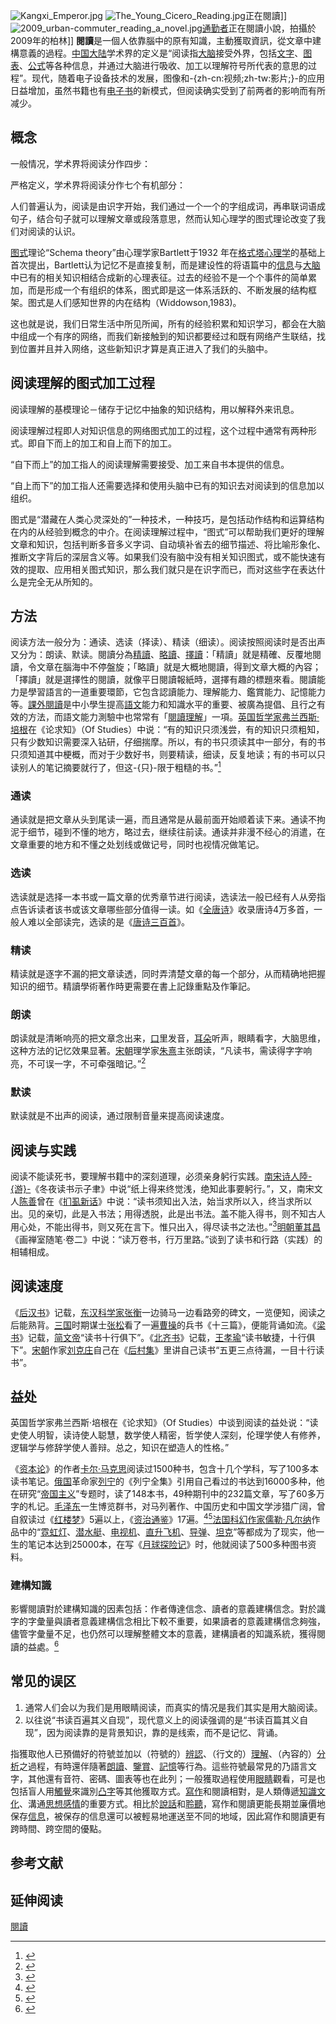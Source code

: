 {{redirect|讀書||读书 (杂志)}}
[[File:Kangxi_Emperor.jpg|upright]]
[[File:The_Young_Cicero_Reading.jpg|upright]]正在閱讀]]
[[File:2009_urban-commuter_reading_a_novel.jpg|thumb]][[通勤|通勤者]]正在閱讀小說，拍攝於2009年的柏林]]
'''閱讀'''是一個人依靠腦中的原有知識，主動獲取資訊，從文章中建構意義的過程。[[中国大陆|中国大陆]]学术界的定义是“阅读指[[大脑|大脑]]接受外界，包括[[文字|文字]]、[[图表|图表]]、[[公式|公式]]等各种信息，并通过大脑进行吸收、加工以理解符号所代表的意思的过程”。{{r|duck|page=3}}现代，随着电子设备技术的发展，图像和-{zh-cn:视频;zh-tw:影片;}-的应用日益增加，虽然书籍也有[[电子书|电子书]]的新模式，但阅读确实受到了前两者的影响而有所减少。

== 概念 ==
一般情况，学术界将阅读分作四步{{r|duck|page=3}}：
{{quote|
#接受信息（[[眼睛|眼睛]]感知）
#处理信息（[[视网膜|视网膜]]和[[神经兴奋|神经兴奋]]）
#大脑吸收（大脑[[思维中枢|思维中枢]]和[[语言中枢|语言中枢]]）
#信息加工
}}

严格定义，学术界将阅读分作七个有机部分{{r|duck|page=4}}：
{{quote|
#识别：对字母符号图表公式等认知。
#接收：眼睛接收信息后通过神经传送到大脑。
#内部结合：将信息和可以联系的联系起来，属于基本理解过程。
#外部联合：将以前的知识储备与当前阅读的信息结合，连接、分析、批判、鉴赏、选择和摈弃。
#保存：储存信息。
#交流：将吸收的信息投入到应用，语言沟通、写作、演讲等。
#思维：大脑无时无刻都不在进行的功能。
}}

人们普遍认为，阅读是由识字开始，我们通过一个一个的字组成词，再串联词语成句子，结合句子就可以理解文章或段落意思，然而认知心理学的图式理论改变了我们对阅读的认识。

[[图式|图式]]理论“Schema theory”由心理学家Bartlett于1932 年在[[格式塔心理学|格式塔心理学]]的基础上首次提出，Bartlett认为记忆不是直接复制，而是建设性的将语篇中的[[信息|信息]]与[[大脑|大脑]]中已有的相关知识相结合成新的心理表征。过去的经验不是一个个事件的简单累加，而是形成一个有组织的体系，图式即是这一体系活跃的、不断发展的结构框架。图式是人们感知世界的内在结构（Widdowson,1983)。

这也就是说，我们日常生活中所见所闻，所有的经验积累和知识学习，都会在大脑中组成一个有序的网络，而我们新接触到的知识都要经过和既有网络产生联结，找到位置并且并入网络，这些新知识才算是真正进入了我们的头脑中。

==阅读理解的图式加工过程==
{{quote|
由下而上的模式－阅读材料是主角

由上而下的模式－阅读者是主角

交互模式－阅读者与材料一样重要

循环模式－解释字义→形成概念→统整
}}
阅读理解的基模理论－储存于记忆中抽象的知识结构，用以解释外来讯息。

阅读理解过程即人对知识信息的网络图式加工的过程，这个过程中通常有两种形式。即自下而上的加工和自上而下的加工。

“自下而上”的加工指人的阅读理解需要接受、加工来自书本提供的信息。

“自上而下”的加工指人还需要选择和使用头脑中已有的知识去对阅读到的信息加以组织。

图式是“潜藏在人类心灵深处的”一种技术，一种技巧，是包括动作结构和运算结构在内的从经验到概念的中介。在阅读理解过程中，“图式”可以帮助我们更好的理解文章和知识，包括判断多音多义字词、自动填补省去的细节描述、将比喻形象化、推断文字背后的深层含义等。如果我们没有脑中没有相关知识图式，或不能快速有效的提取、应用相关图式知识，那么我们就只是在识字而已，而对这些字在表达什么是完全无从所知的。

==方法==
阅读方法一般分为：通读、选读（择读）、精读（细读）。阅读按照阅读时是否出声又分为：朗读、默读。閱讀分為[[精讀|精讀]]、[[略讀|略讀]]、[[擇讀|擇讀]]：「精讀」就是精確、反覆地閱讀，令文章在腦海中不停盤旋；「略讀」就是大概地閱讀，得到文章大概的內容；「擇讀」就是選擇性的閱讀，就像平日閱讀報紙時，選擇有趣的標題來看。閱讀能力是學習語言的一道重要環節，它包含認讀能力、理解能力、鑑賞能力、記憶能力等。[[課外閱讀|課外閱讀]]是中小學生提高[[語文|語文]]能力和知識水平的重要、被廣為提倡、且行之有效的方法，而語文能力測驗中也常常有「[[閱讀理解|閱讀理解]]」一項。[[英国|英国]][[哲学家|哲学家]][[弗兰西斯·培根|弗兰西斯·培根]]在《论求知》（Of Studies）中说：“有的知识只须浅尝，有的知识只须粗知，只有少数知识需要深入钻研，仔细揣摩。所以，有的书只须读其中一部分，有的书只须知道其中梗概，而对于少数好书，则要精读，细读，反复地读；有的书可以只读别人的笔记摘要就行了，但这-{只}-限于粗糙的书。”<ref name="peigenhexin" >{{cite book |language=zh-cn|author=弗兰西斯·培根；翻译：何新 |title=《论求知》|year=2007年6月 |publisher=天津人民出版社 |location=天津市 |pages= |isbn=9787201054094 }}</ref>        
===通读===
通读就是把文章从头到尾读一遍，而且通常是从最前面开始顺着读下来。{{r|duck|page=197}}通读不拘泥于细节，碰到不懂的地方，略过去，继续往前读。{{r|duck|page=197}}通读并非漫不经心的消遣，在文章重要的地方和不懂之处划线或做记号，同时也视情况做笔记。{{r|duck|page=197}}

===选读===
选读就是选择一本书或一篇文章的优秀章节进行阅读，选读法一般已经有人从旁指点告诉读者该书或该文章哪些部分值得一读。如《[[全唐詩|全唐诗]]》收录唐诗4万多首，一般人难以全部读完，选读的是《[[唐诗三百首|唐诗三百首]]》。

===精读===
精读就是逐字不漏的把文章读透，同时弄清楚文章的每一个部分，从而精确地把握知识的细节。精讀學術著作時更需要在書上記錄重點及作筆記。

===朗读===
朗读就是清晰响亮的把文章念出来，[[口|口]]里发音，[[耳朵|耳朵]]听声，眼睛看字，大脑思维，这种方法的记忆效果显著。{{r|duck|page=252}}[[宋朝|宋朝]]理学家[[朱熹|朱熹]]主张朗读，“凡读书，需读得字字响亮，不可误一字，不可牵强暗记。”<ref>{{cite book |author=朱熹 |title=《训学斋规》|year= |publisher= |location= |pages= |isbn= |language=zh-cn}}</ref>

===默读===         
默读就是不出声的阅读，通过限制音量来提高阅读速度。{{r|duck|page=117}}

==阅读与实践==
阅读不能读死书，要理解书籍中的深刻道理，必须亲身躬行实践。[[南宋|南宋]][[诗人|诗人]][[陆游|陸-{游}-]]《冬夜读书示子聿》中说“纸上得来终觉浅，绝知此事要躬行。”，又，南宋文人[[陈善|陈善]]曾在《[[扪虱新话|扪虱新话]]》中说：“读书须知出入法，始当求所以入，终当求所以出。见的亲切，此是入书法；用得透脱，此是出书法。盖不能入得书，则不知古人用心处，不能出得书，则又死在言下。惟只出入，得尽读书之法也。”<ref name=" chenshan" >{{cite book |author=陈善 |title=《扪虱新话》|year= |publisher= |location= |pages= |isbn= |language=zh-cn}}</ref>[[明朝|明朝]][[董其昌|董其昌]]《画禅室随笔·卷二》中说：“读万卷书，行万里路。”谈到了读书和行路（实践）的相辅相成。

==阅读速度==
《[[后汉书|后汉书]]》记载，[[东汉|东汉]][[科学家|科学家]][[张衡|张衡]]一边骑马一边看路旁的碑文，一览便知，阅读之后能熟背。[[三国|三国]]时期谋士[[张松|张松]]看了一遍[[曹操|曹操]]的兵书《十三篇》，便能背诵如流。《[[梁书|梁书]]》记载，[[简文帝|简文帝]]“读书十行俱下”。《[[北齐书|北齐书]]》记载，[[王孝瑜|王孝瑜]]“读书敏捷，十行俱下”。[[宋朝|宋朝]]作家[[刘克庄|刘克庄]]自己在《[[后村集|后村集]]》里讲自己读书“五更三点待漏，一目十行读书”。

==益处==
英国哲学家弗兰西斯·培根在《论求知》（Of Studies）中谈到阅读的益处说：“读史使人明智，读诗使人聪慧，数学使人精密，哲学使人深刻，伦理学使人有修养，逻辑学与修辞学使人善辩。总之，知识在塑造人的性格。”

《[[资本论|资本论]]》的作者[[卡尔·马克思|卡尔·马克思]]阅读过1500种书，包含十几个学科，写了100多本读书笔记。{{r|duck|page=14}}[[俄国|俄国]]革命家[[列宁|列宁]]的《列宁全集》引用自己看过的书达到16000多种，他在研究“[[帝国主义|帝国主义]]”专题时，读了148本书，49种期刊中的232篇文章，写了60多万字的札记。{{r|duck|page=15}}[[毛泽东|毛泽东]]一生博览群书，对马列著作、中国历史和中国文学涉猎广阔，曾自叙读过《[[红楼梦|红楼梦]]》5遍以上，《[[资治通鉴|资治通鉴]]》17遍。<ref>{{cite book |author= |title=《缅怀毛泽东》|year=1993年 |publisher=中央文献出版社 |location=北京市 |pages=237-238 |isbn= |language=zh-cn}}</ref><ref>{{cite web|url=http://www.hb.xinhuanet.com/art/2010-03/01/content_19126231_3.htm|title=毛泽东为何将《资治通鉴》读了17遍|accessdate=2010|publisher=新华网|work=|language=zh-cn|deadurl=yes|archiveurl=https://web.archive.org/web/20160304113443/http://www.hb.xinhuanet.com/art/2010-03/01/content_19126231_3.htm|archivedate=2016-03-04}}</ref>[[法国|法国]][[科幻作家|科幻作家]][[儒勒·凡尔纳|儒勒·凡尔纳]]作品中的“[[霓虹灯|霓虹灯]]、[[潜水艇|潜水艇]]、[[电视机|电视机]]、[[直升飞机|直升飞机]]、[[导弹|导弹]]、[[坦克|坦克]]”等都成为了现实，他一生的笔记本达到25000本，在写《[[月球探险记|月球探险记]]》时，他就阅读了500多种图书资料。{{r|duck|page=15}}

=== 建構知識 ===
影響閱讀對於建構知識的因素包括：作者傳達信念、讀者的意義建構信念。對於識字的字彙量與讀者意義建構信念相比下較不重要，如果讀者的意義建構信念夠強，儘管字彙量不足，也仍然可以理解整體文本的意義，建構讀者的知識系統，獲得閱讀的益處。<ref name = "高中學生的個人閱讀信念與科學文本之閱讀理解以及意義建構過程的關係_2018">{{cite web | title = 高中學生的個人閱讀信念與科學文本之閱讀理解以及意義建構過程的關係 | url = http://www.airitilibrary.com/Publication/alDetailedMesh?docid=U0021-1610201315214050 | author = 劉苑莉 | language = zh-tw,en | accessdate = 2018-08-13 | archive-date = 2021-01-22 | archive-url = https://web.archive.org/web/20210122014146/https://www.airitilibrary.com/Publication/alDetailedMesh?docid=U0021-1610201315214050 | dead-url = no }}</ref>

==常见的误区==

# 通常人们会以为我们是用眼睛阅读，而真实的情况是我们其实是用大脑阅读。
# 以往说“书读百遍其义自现”，现代意义上的阅读强调的是“书读百篇其义自现”，因为阅读靠的是背景知识，靠的是线索，而不是记忆、背诵。

指獲取他人已預備好的符號並加以（符號的）[[辨認|辨認]]、（行文的）[[理解|理解]]、（內容的）[[分析|分析]]之過程，有時還伴隨著[[朗讀|朗讀]]、[[鑒賞|鑒賞]]、[[記憶|記憶]]等行為。這些符號最常見的乃語言文字，其他還有音符、密碼、圖表等也在此列；一般獲取過程使用[[眼睛|眼睛]]觀看，可是也包括盲人用[[觸覺|觸覺]]來識別[[凸字|凸字]]等其他獲取方式。[[寫作|寫作]]和閱讀相對，是人類傳遞[[知識|知識]][[文化|文化]]、溝通[[思想|思想]][[感情|感情]]的重要方式。相比於[[說話|說話]]和[[聆聽|聆聽]]，寫作和閱讀更能長期並廉價地保存[[信息|信息]]，被保存的信息還可以被輕易地運送至不同的地域，因此寫作和閱讀更有跨時間、跨空間的優點。

==参考文献==
{{reflist|refs=
<ref name="duck" >{{cite book |author=李源记忆心理研究室，李源 |title=《超级快速“阅读”》|year= 2004年5月|publisher=延边大学出版社 |location=延吉市 |pages= |isbn=9787563416035|language=zh-cn}}</ref>
}}

== 延伸阅读 ==
{{Wikisource further reading}}

[[Category:閱讀|]]